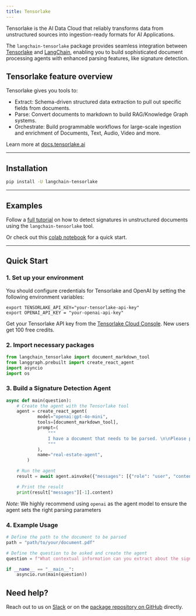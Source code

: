 ```yaml
---
title: Tensorlake
---
```


Tensorlake is the AI Data Cloud that reliably transforms data from unstructured sources into ingestion-ready formats for AI Applications.

The `langchain-tensorlake` package provides seamless integration between [Tensorlake](https://tensorlake.ai) and [LangChain](https://langchain.com),
enabling you to build sophisticated document processing agents with enhanced parsing features, like signature detection.

## Tensorlake feature overview

Tensorlake gives you tools to:
- Extract: Schema-driven structured data extraction to pull out specific fields from documents.
- Parse: Convert documents to markdown to build RAG/Knowledge Graph systems.
- Orchestrate: Build programmable workflows for large-scale ingestion and enrichment of Documents, Text, Audio, Video and more.

Learn more at [docs.tensorlake.ai](https://docs.tensorlake.ai/introduction)

---

## Installation

```bash
pip install -U langchain-tensorlake
```

---

## Examples

Follow a [full tutorial](https://docs.tensorlake.ai/examples/tutorials/real-estate-agent-with-langgraph-cli) on how to detect signatures in unstructured documents using the `langchain-tensorlake` tool.

Or check out this [colab notebook](https://colab.research.google.com/drive/1VRWIPCWYnjcRtQL864Bqm9CJ6g4EpRqs?usp=sharing) for a quick start.

---
## Quick Start

### 1. Set up your environment

You should configure credentials for Tensorlake and OpenAI by setting the following environment variables:
```
export TENSORLAKE_API_KEY="your-tensorlake-api-key"
export OPENAI_API_KEY = "your-openai-api-key"
```

Get your Tensorlake API key from the [Tensorlake Cloud Console](https://cloud.tensorlake.ai/). New users get 100 free credits.

### 2. Import necessary packages

```python
from langchain_tensorlake import document_markdown_tool
from langgraph.prebuilt import create_react_agent
import asyncio
import os
```

### 3. Build a Signature Detection Agent

```python
async def main(question):
    # Create the agent with the Tensorlake tool
    agent = create_react_agent(
            model="openai:gpt-4o-mini",
            tools=[document_markdown_tool],
            prompt=(
                """
                I have a document that needs to be parsed. \n\nPlease parse this document and answer the question about it.
                """
            ),
            name="real-estate-agent",
        )

    # Run the agent
    result = await agent.ainvoke({"messages": [{"role": "user", "content": question}]})

    # Print the result
    print(result["messages"][-1].content)
```

*Note:* We highly recommend using `openai` as the agent model to ensure the agent sets the right parsing parameters

### 4. Example Usage

```python
# Define the path to the document to be parsed
path = "path/to/your/document.pdf"

# Define the question to be asked and create the agent
question = f"What contextual information can you extract about the signatures in my document found at {path}?"

if __name__ == "__main__":
    asyncio.run(main(question))
```

## Need help?

Reach out to us on [Slack](https://join.slack.com/t/tensorlakecloud/shared_invite/zt-32fq4nmib-gO0OM5RIar3zLOBm~ZGqKg) or on the
[package repository on GitHub](https://github.com/tensorlakeai/langchain-tensorlake) directly.
